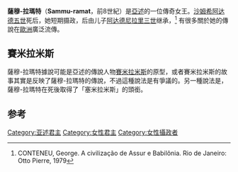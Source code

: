 {{Infobox Monarch 
| name = 萨穆-拉玛特 
| title = [[亚述君主列表|亚述国王]] 
| image = 
| caption = 
| reign = 公元前810年—公元前805年
| predecessor =[[沙姆希阿达德五世|沙姆希阿达德五世]] 
| successor = [[阿达德尼拉里三世|阿达德尼拉里三世]]
| father =
| mother = 
| date of birth   = 
| place of birth  =
| date of death   =  
| place of death  =
|}}

'''薩穆-拉瑪特'''（'''Sammu-ramat'''，前8世紀）是[[亞述|亞述]]的一位傳奇女王。[[沙姆希阿达德五世|沙姆希阿达德五世]]死后，她短期摄政，后由儿子[[阿达德尼拉里三世|阿达德尼拉里三世]]继承，<ref>CONTENEU, George. A civilização de Assur e Babilônia. Rio de Janeiro: Otto Pierre, 1979</ref> 有很多關於她的傳說在[[歐洲|歐洲]]廣泛流傳。

==賽米拉米斯==
薩穆-拉瑪特據說可能是亞述的傳說人物[[賽米拉米斯|賽米拉米斯]]的原型，或者賽米拉米斯的故事其實是反映了薩穆-拉瑪特的傳說，不過這種說法是有爭議的。另一種說法是，薩穆-拉瑪特在死後取得了「塞米拉米斯」的頭銜。

==参考==
{{Reflist|2}}

{{Authority control}}
{{Monarch-stub}}
{{亚述国王}}
[[Category:亚述君主|Category:亚述君主]]
[[Category:女性君主|Category:女性君主]]
[[Category:女性攝政者|Category:女性攝政者]]